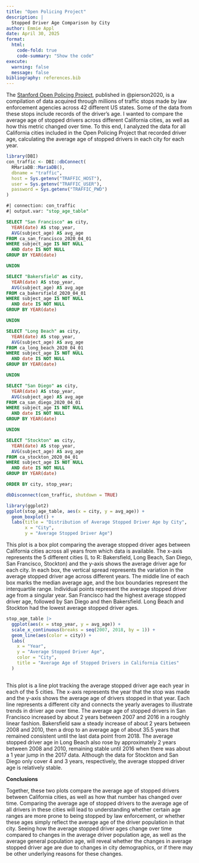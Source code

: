 ```yaml
---
title: "Open Policing Project"
description: |
  Stopped Driver Age Comparison by City
author: Emmie Appl
date: April 30, 2025
format:
  html:
    code-fold: true
    code-summary: "Show the code"
execute:
  warning: false
  message: false
bibliography: references.bib
---
```


The [Stanford Open Policing Project](https://openpolicing.stanford.edu/), published in @pierson2020, is a compilation of data acquired through millions of traffic stops made by law enforcement agencies across 42 different US states. Some of the data from these stops include records of the driver's age. I wanted to compare the average age of stopped drivers across different California cities, as well as how this metric changed over time. To this end, I analyzed the data for all California cities included in the Open Policing Project that recorded driver age, calculating the average age of stopped drivers in each city for each year.

```r
library(DBI)
con_traffic <- DBI::dbConnect(
  RMariaDB::MariaDB(),
  dbname = "traffic",
  host = Sys.getenv("TRAFFIC_HOST"),
  user = Sys.getenv("TRAFFIC_USER"),
  password = Sys.getenv("TRAFFIC_PWD")
)
```

```sql
#| connection: con_traffic
#| output.var: "stop_age_table"

SELECT "San Francisco" as city,
  YEAR(date) AS stop_year,
  AVG(subject_age) AS avg_age
FROM ca_san_francisco_2020_04_01
WHERE subject_age IS NOT NULL
  AND date IS NOT NULL
GROUP BY YEAR(date)

UNION

SELECT "Bakersfield" as city,
  YEAR(date) AS stop_year,
  AVG(subject_age) AS avg_age
FROM ca_bakersfield_2020_04_01
WHERE subject_age IS NOT NULL
  AND date IS NOT NULL
GROUP BY YEAR(date)

UNION

SELECT "Long Beach" as city,
  YEAR(date) AS stop_year,
  AVG(subject_age) AS avg_age
FROM ca_long_beach_2020_04_01
WHERE subject_age IS NOT NULL
  AND date IS NOT NULL
GROUP BY YEAR(date)

UNION

SELECT "San Diego" as city,
  YEAR(date) AS stop_year,
  AVG(subject_age) AS avg_age
FROM ca_san_diego_2020_04_01
WHERE subject_age IS NOT NULL
  AND date IS NOT NULL
GROUP BY YEAR(date)

UNION

SELECT "Stockton" as city,
  YEAR(date) AS stop_year,
  AVG(subject_age) AS avg_age
FROM ca_stockton_2020_04_01
WHERE subject_age IS NOT NULL
  AND date IS NOT NULL
GROUP BY YEAR(date)

ORDER BY city, stop_year;
```

```r
dbDisconnect(con_traffic, shutdown = TRUE)
```

```r
library(ggplot2)
ggplot(stop_age_table, aes(x = city, y = avg_age)) +
  geom_boxplot() +
  labs(title = "Distribution of Average Stopped Driver Age by City",
       x = "City",
       y = "Average Stopped Driver Age")
```

This plot is a box plot comparing the average stopped driver ages between California cities across all years from which data is available. The x-axis represents the 5 different cities (L to R: Bakersfield, Long Beach, San Diego, San Francisco, Stockton) and the y-axis shows the average driver age for each city. In each box, the vertical spread represents the variation in the average stopped driver age across different years. The middle line of each box marks the median average age, and the box boundaries represent the interquartile range. Individual points represent the average stopped driver age from a singular year. San Francisco had the highest average stopped driver age, followed by San Diego and then Bakersfield. Long Beach and Stockton had the lowest average stopped driver ages.

```r
stop_age_table |>
  ggplot(aes(x = stop_year, y = avg_age)) +
  scale_x_continuous(breaks = seq(2007, 2018, by = 1)) +
  geom_line(aes(color = city)) +
  labs(
    x = "Year",
    y = "Average Stopped Driver Age",
    color = "City",
    title = "Average Age of Stopped Drivers in California Cities"
  )
  
```

This plot is a line plot tracking the average stopped driver age each year in each of the 5 cities. The x-axis represents the year that the stop was made and the y-axis shows the average age of drivers stopped in that year. Each line represents a different city and connects the yearly averages to illustrate trends in driver age over time. The average age of stopped drivers in San Francisco increased by about 2 years between 2007 and 2016 in a roughly linear fashion. Bakersfield saw a steady increase of about 2 years between 2008 and 2010, then a drop to an average age of about 35.5 years that remained consistent until the last data point from 2018. The average stopped driver age in Long Beach also rose by approximately 2 years between 2008 and 2010, remaining stable until 2016 when there was about a 1 year jump in the 2017 data. Although the data for Stockton and San Diego only cover 4 and 3 years, respectively, the average stopped driver age is relatively stable.

**Conclusions**

Together, these two plots compare the average age of stopped drivers between California cities, as well as how that number has changed over time. Comparing the average age of stopped drivers to the average age of all drivers in these cities will lead to understanding whether certain age ranges are more prone to being stopped by law enforcement, or whether these ages simply reflect the average age of the driver population in that city. Seeing how the average stopped driver ages change over time compared to changes in the average driver population age, as well as the average general population age, will reveal whether the changes in average stopped driver age are due to changes in city demographics, or if there may be other underlying reasons for these changes.
